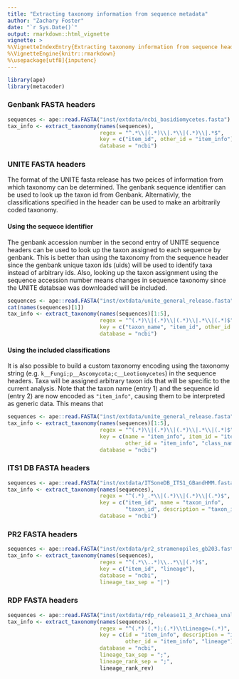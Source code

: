 ```yaml
---
title: "Extracting taxonomy information from sequence metadata"
author: "Zachary Foster"
date: "`r Sys.Date()`"
output: rmarkdown::html_vignette
vignette: >
%\VignetteIndexEntry{Extracting taxonomy information from sequence headers}
%\VignetteEngine{knitr::rmarkdown}
%\usepackage[utf8]{inputenc}
---
```



```r
library(ape)
library(metacoder)
```




### Genbank FASTA headers

```r
sequences <- ape::read.FASTA("inst/extdata/ncbi_basidiomycetes.fasta")
tax_info <- extract_taxonomy(names(sequences),
                             regex = "^.*\\|(.*)\\|.*\\|(.*)\\|.*$",
                             key = c("item_id", other_id = "item_info"),
                             database = "ncbi")
```


### UNITE FASTA headers

The format of the UNITE fasta release has two peices of information from which taxonomy can be determined.
The genbank sequence identifier can be used to look up the taxon id from Genbank.
Alternativly, the classifications specified in the header can be used to make an arbitrarily coded taxonomy.

#### Using the sequece identifier

The genbank accession number in the second entry of UNITE sequence headers can be used to look up the taxon assigned to each sequence by genbank. 
This is better than using the taxonomy from the sequence header since the genbank unique taxon ids (uids) will be used to identify taxa instead of arbitrary ids. 
Also, looking up the taxon assignment using the sequence accession number means changes in sequence taxonomy since the UNITE databsae was downloaded will be included. 

```r
sequences <- ape::read.FASTA("inst/extdata/unite_general_release.fasta")
cat(names(sequences)[1])
tax_info <- extract_taxonomy(names(sequences)[1:5],
                             regex = "^(.*)\\|(.*)\\|(.*)\\|.*\\|(.*)$",
                             key = c("taxon_name", "item_id", other_id = "item_info", "lineage"),
                             database = "ncbi")
```

#### Using the included classifications

It is also possible to build a custom taxonomy encoding using the taxonomy string (e.g. `k__Fungi;p__Ascomycota;c__Leotiomycetes`) in the sequence headers.
Taxa will be assigned arbitrary taxon ids that will be specific to the current analysis.
Note that the taxon name (entry 1) and the sequence id (entry 2) are now encoded as `"item_info"`, causing them to be interpreted as generic data. 
This means that 

```r
sequences <- ape::read.FASTA("inst/extdata/unite_general_release.fasta")
tax_info <- extract_taxonomy(names(sequences)[1:5],
                             regex = "^(.*)\\|(.*)\\|(.*)\\|.*\\|(.*)$",
                             key = c(name = "item_info", item_id = "item_info",
                                     other_id = "item_info", "class_name"),
                             database = "ncbi")
```




### ITS1 DB FASTA headers

```r
sequences <- ape::read.FASTA("inst/extdata/ITSoneDB_ITS1_GBandHMM.fasta")
tax_info <- extract_taxonomy(names(sequences),
                             regex = "^(.*)_.*\\|(.*)\\|(.*)\\|(.*)$",
                             key = c("item_id", name = "taxon_info",
                                     "taxon_id", description = "taxon_info"),
                             database = "ncbi")
```


### PR2 FASTA headers

```r
sequences <- ape::read.FASTA("inst/extdata/pr2_stramenopiles_gb203.fasta")
tax_info <- extract_taxonomy(names(sequences),
                             regex = "^(.*\\..*)\\..*\\|(.*)$",
                             key = c("item_id", "lineage"),
                             database = "ncbi", 
                             lineage_tax_sep = "|")
```


### RDP FASTA headers

```r
sequences <- ape::read.FASTA("inst/extdata/rdp_release11_3_Archaea_unaligned.fa")
tax_info <- extract_taxonomy(names(sequences),
                             regex = "^(.*) (.*);(.*)\\tLineage=(.*)",
                             key = c(id = "item_info", description = "item_info",
                                     other_id = "item_info", "lineage"),
                             database = "ncbi", 
                             lineage_tax_sep = ";",
                             lineage_rank_sep = ";", 
                             lineage_rank_rev)
```